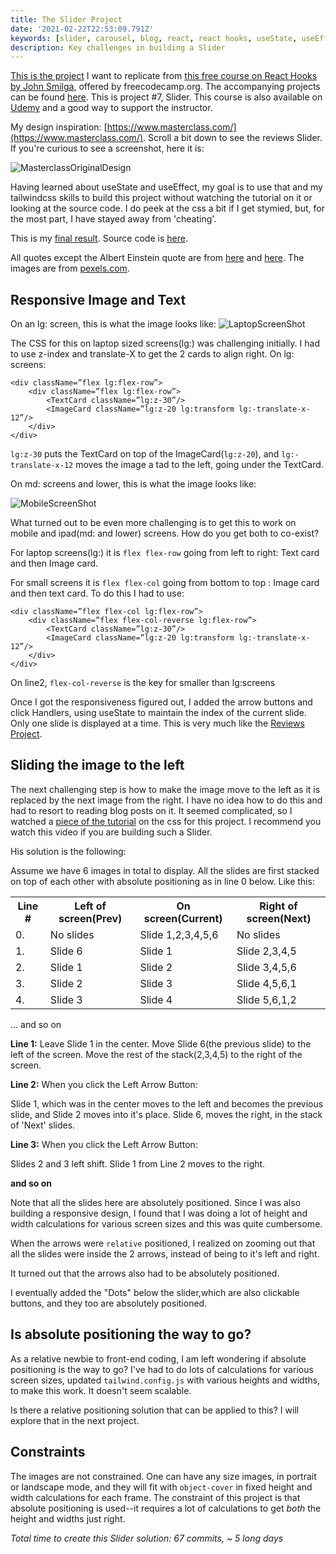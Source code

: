 ```yaml
---
title: The Slider Project
date: '2021-02-22T22:53:09.791Z'
keywords: [slider, carousel, blog, react, react hooks, useState, useEffect, timer, nextjs, javascript]
description: Key challenges in building a Slider
---
```

[This is the project](https://react-projects-7-slider.netlify.app/) I want to replicate from [this free course on React Hooks by John Smilga](https://www.youtube.com/watch?v=4UZrsTqkcW4), offered by freecodecamp.org. The accompanying projects can be found [here](https://www.youtube.com/watch?v=a_7Z7C_JCyo&t=8020s). This is project #7, Slider. This course is also available on [Udemy](https://www.udemy.com/course/react-tutorial-and-projects-course) and a good way to support the instructor.

My design inspiration: [https://www.masterclass.com/](https://www.masterclass.com/).  Scroll a bit down to see the reviews Slider. If you're curious to see a screenshot, here it is:

![MasterclassOriginalDesign](/blog/Slider/Screenshot-Masterclass-OriginalDesign.png)


Having learned about useState and useEffect, my goal is to use that and my tailwindcss skills to build this project without watching the tutorial on it or looking at the source code. I do peek at the css a bit if I get stymied, but, for the most part, I have stayed away from 'cheating'.

This is my [final result](/slider). Source code is [here](https://github.com/pramam/nextjs-reactprojects/tree/main/components/9-Slider).

All quotes except the Albert Einstein quote are from [here](https://blog.hubspot.com/sales/famous-quotes) and [here](https://blog.hubspot.com/sales/18-motivational-quotes-to-start-your-day-list). The images are from [pexels.com](pexels.com).

## Responsive Image and Text
On an lg: screen, this is what the image looks like:
![LaptopScreenShot](/screenshots/Screenshot-Slider.png)

The CSS for this on laptop sized screens(lg:) was challenging initially. I had to use z-index and translate-X to get the 2 cards to align right. 
On lg: screens:

```tsx
<div className=”flex lg:flex-row”>
    <div className=”flex lg:flex-row”>
	    <TextCard className=”lg:z-30”/>
	    <ImageCard className=”lg:z-20 lg:transform lg:-translate-x-12”/>
    </div>
</div>
```
`lg:z-30` puts the TextCard on top of the ImageCard(`lg:z-20`), and `lg:-translate-x-12` moves the image a tad to the left, going under the TextCard.

On md: screens and lower, this is what the image looks like:

![MobileScreenShot](/blog/Slider/Screenshot-Mobile.png)


What turned out to be even more challenging is to get this to work on mobile and ipad(md: and lower) screens. 
How do you get both to co-exist?

For laptop screens(lg:) it is `flex flex-row` going from left to right: Text card and then Image card.

For small screens it is `flex flex-col` going from bottom to top : Image card and then text card.
To do this I had to use:

```tsx
<div className=”flex flex-col lg:flex-row”>
    <div className=”flex flex-col-reverse lg:flex-row”>
	    <TextCard className=”lg:z-30”/>
	    <ImageCard className=”lg:z-20 lg:transform lg:-translate-x-12”/>
    </div>
</div>
```
On line2, `flex-col-reverse` is the key for smaller than lg:screens

Once I got the responsiveness figured out, I added the arrow buttons and click Handlers, using useState to maintain the index of the current slide. Only one slide is displayed at a time. This is very much like the [Reviews Project](/reviews).

## Sliding the image to the left

The next challenging step is how to make the image move to the left as it is replaced by the next image from the right. I have no idea how to do this and had to resort to reading blog posts on it. It seemed complicated, so I watched a [piece of the tutorial](https://youtu.be/a_7Z7C_JCyo?t=9166) on the css for this project. I recommend you watch this video if you are building such a Slider.

His solution is the following:

Assume we have 6 images in total to display. All the slides are first stacked on top of each other with absolute positioning as in line 0 below. Like this:

<table>
  <tr>
    <th>Line # </th>
    <th>Left of screen(Prev)</th>
    <th>On screen(Current)</th>
    <th>Right of screen(Next)</th>
  </tr>
  <tr>
    <td> 0. </td>
    <td>No slides</td>
    <td>Slide 1,2,3,4,5,6</td>
    <td>No slides</td>
  </tr>
  <tr>
    <td> 1.</td>
    <td>Slide 6</td>
    <td>Slide 1</td>
    <td>Slide 2,3,4,5</td>
  </tr>
  <tr>
    <td> 2.</td>
    <td>Slide 1</td>
    <td>Slide 2</td>
    <td>Slide 3,4,5,6</td>
  </tr>
  <tr>
    <td> 3.</td>
    <td>Slide 2</td>
    <td>Slide 3</td>
    <td>Slide 4,5,6,1</td>
  </tr>
  <tr>
    <td> 4.</td>
    <td>Slide 3</td>
    <td>Slide 4</td>
    <td>Slide 5,6,1,2</td>
  </tr>
</table>


... and so on

**Line 1:** Leave Slide 1 in the center. Move Slide 6(the previous slide) to the left of the screen. Move the rest of the stack(2,3,4,5) to the right of the screen.

**Line 2:** When you click the Left Arrow Button:

Slide 1, which was in the center moves to the left and becomes the previous slide, and Slide 2 moves into it's place. Slide 6, moves the right, in the stack of 'Next' slides.

**Line 3:** When you click the Left Arrow Button:

Slides 2 and 3 left shift. Slide 1 from Line 2 moves to the right.

**and so on**

Note that all the slides here are absolutely positioned. Since I was also building a responsive design, I found that I was doing a lot of height and width calculations for various screen sizes and this was quite cumbersome.

When the arrows were `relative` positioned, I realized on zooming out that all the slides were inside the 2 arrows, instead of being to it's left and right.

It turned out that the arrows also had to be absolutely positioned.

I eventually added the "Dots" below the slider,which are also clickable buttons, and they too are absolutely positioned.

## Is absolute positioning the way to go?
As a relative newbie to front-end coding, I am left wondering if absolute positioning is the way to go? I've had to do lots of calculations for various screen sizes, updated `tailwind.config.js` with various heights and widths, to make this work. It doesn't seem scalable.

Is there a relative positioning solution that can be applied to this? I will explore that in the next project.

## Constraints
The images are not constrained. One can have any size images, in portrait or landscape mode, and they will fit with `object-cover` in fixed height and width calculations for each frame. The constraint of this project is that absolute positioning is used--it requires a lot of calculations to get *both* the height and widths just right.

_Total time to create this Slider solution: 67 commits, ~ 5 long days_
